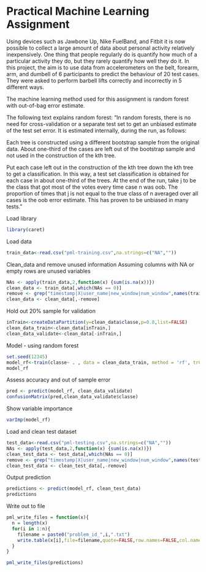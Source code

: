 Practical Machine Learning Assignment
========================================================

Using devices such as Jawbone Up, Nike FuelBand, and Fitbit it is now possible to collect a large amount of data about personal activity relatively inexpensively. One thing that people regularly do is quantify how much of a particular activity they do, but they rarely quantify how well they do it. In this project, the aim is to use data from accelerometers on the belt, forearm, arm, and dumbell of 6 participants to predict the behaviour of 20 test cases. They were asked to perform barbell lifts correctly and incorrectly in 5 different ways.

The machine learning method used for this assignment is random forest with out-of-bag error estimate. 

The following text explains random forest:
"In random forests, there is no need for cross-validation or a separate test set to get an unbiased estimate of the test set error. It is estimated internally, during the run, as follows:

Each tree is constructed using a different bootstrap sample from the original data. About one-third of the cases are left out of the bootstrap sample and not used in the construction of the kth tree.

Put each case left out in the construction of the kth tree down the kth tree to get a classification. In this way, a test set classification is obtained for each case in about one-third of the trees. At the end of the run, take j to be the class that got most of the votes every time case n was oob. The proportion of times that j is not equal to the true class of n averaged over all cases is the oob error estimate. This has proven to be unbiased in many tests."

Load library
```r
library(caret)
```

Load data
```r
train_data<-read.csv("pml-training.csv",na.strings=c("NA",""))
```

Clean_data and remove unused information
Assuming columns with NA or empty rows are unused variables
```r
NAs <- apply(train_data,2,function(x) {sum(is.na(x))}) 
clean_data <- train_data[,which(NAs == 0)]
remove <- grep("timestamp|X|user_name|new_window|num_window",names(train_data))
clean_data <- clean_data[,-remove]
```

Hold out 20% sample for validation
```r
inTrain<-createDataPartition(y=clean_data$classe,p=0.8,list=FALSE)
clean_data_train<-clean_data[inTrain,]
clean_data_validate<-clean_data[-inTrain,]
```

Model - using random forest
```r
set.seed(12345) 
model_rf<-train(classe~ . , data = clean_data_train, method = 'rf', trControl=trainControl(method='oob'))
model_rf
```

Assess accuracy and out of sample error
```r
pred <- predict(model_rf, clean_data_validate)
confusionMatrix(pred,clean_data_validate$classe)
```

Show variable importance
```r
varImp(model_rf)
```

Load and clean test dataset
```r
test_data<-read.csv("pml-testing.csv",na.strings=c("NA",""))
NAs <- apply(test_data,2,function(x) {sum(is.na(x))}) 
clean_test_data <- test_data[,which(NAs == 0)]
remove <- grep("timestamp|X|user_name|new_window|num_window",names(test_data))
clean_test_data <- clean_test_data[,-remove]
```

Output prediction
```r
predictions <- predict(model_rf, clean_test_data)
predictions
```

Write out to file
```r
pml_write_files = function(x){
  n = length(x)
  for(i in 1:n){
    filename = paste0("problem_id_",i,".txt")
    write.table(x[i],file=filename,quote=FALSE,row.names=FALSE,col.names=FALSE)
  }
}

pml_write_files(predictions)
```
